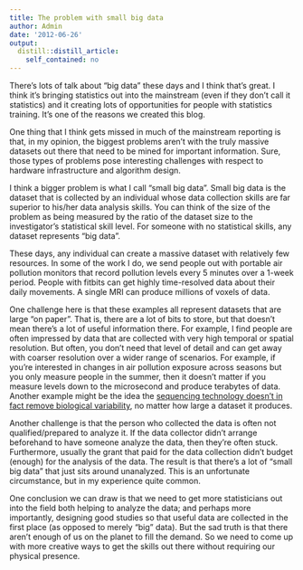 ```yaml
---
title: The problem with small big data
author: Admin
date: '2012-06-26'
output:
  distill::distill_article:
    self_contained: no
---
```


There&#8217;s lots of talk about &#8220;big data&#8221; these days and I think that&#8217;s great. I think it&#8217;s bringing statistics out into the mainstream (even if they don&#8217;t call it statistics) and it creating lots of opportunities for people with statistics training. It&#8217;s one of the reasons we created this blog.

One thing that I think gets missed in much of the mainstream reporting is that, in my opinion, the biggest problems aren&#8217;t with the truly massive datasets out there that need to be mined for important information. Sure, those types of problems pose interesting challenges with respect to hardware infrastructure and algorithm design.

I think a bigger problem is what I call &#8220;small big data&#8221;. Small big data is the dataset that is collected by an individual whose data collection skills are far superior to his/her data analysis skills. You can think of the size of the problem as being measured by the ratio of the dataset size to the investigator&#8217;s statistical skill level. For someone with no statistical skills, any dataset represents &#8220;big data&#8221;.

These days, any individual can create a massive dataset with relatively few resources. In some of the work I do, we send people out with portable air pollution monitors that record pollution levels every 5 minutes over a 1-week period. People with fitbits can get highly time-resolved data about their daily movements. A single MRI can produce millions of voxels of data.

One challenge here is that these examples all represent datasets that are large &#8220;on paper&#8221;. That is, there are a lot of bits to store, but that doesn&#8217;t mean there&#8217;s a lot of useful information there. For example, I find people are often impressed by data that are collected with very high temporal or spatial resolution. But often, you don&#8217;t need that level of detail and can get away with coarser resolution over a wider range of scenarios. For example, if you&#8217;re interested in changes in air pollution exposure across seasons but you only measure people in the summer, then it doesn&#8217;t matter if you measure levels down to the microsecond and produce terabytes of data. Another example might be the idea the <a href="http://www.ncbi.nlm.nih.gov/pmc/articles/PMC3137276/?tool=pubmed" target="_blank">sequencing technology doesn&#8217;t in fact remove biological variability</a>, no matter how large a dataset it produces.

Another challenge is that the person who collected the data is often not qualified/prepared to analyze it. If the data collector didn&#8217;t arrange beforehand to have someone analyze the data, then they&#8217;re often stuck. Furthermore, usually the grant that paid for the data collection didn&#8217;t budget (enough) for the analysis of the data. The result is that there&#8217;s a lot of &#8220;small big data&#8221; that just sits around unanalyzed. This is an unfortunate circumstance, but in my experience quite common.

One conclusion we can draw is that we need to get more statisticians out into the field both helping to analyze the data; and perhaps more importantly, designing good studies so that useful data are collected in the first place (as opposed to merely &#8220;big&#8221; data). But the sad truth is that there aren&#8217;t enough of us on the planet to fill the demand. So we need to come up with more creative ways to get the skills out there without requiring our physical presence.
